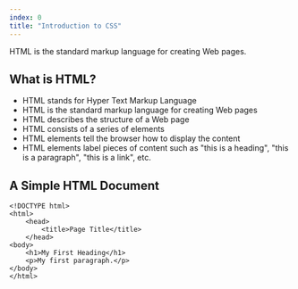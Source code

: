 ```yaml
---
index: 0
title: "Introduction to CSS"
---
```


HTML is the standard markup language for creating Web pages.

## What is HTML?

- HTML stands for Hyper Text Markup Language
- HTML is the standard markup language for creating Web pages
- HTML describes the structure of a Web page
- HTML consists of a series of elements
- HTML elements tell the browser how to display the content
- HTML elements label pieces of content such as "this is a heading", "this is a paragraph", "this is a link", etc.

## A Simple HTML Document

```
<!DOCTYPE html>
<html>
    <head>
        <title>Page Title</title>
    </head>
<body>
    <h1>My First Heading</h1>
    <p>My first paragraph.</p>
</body>
</html>
```

